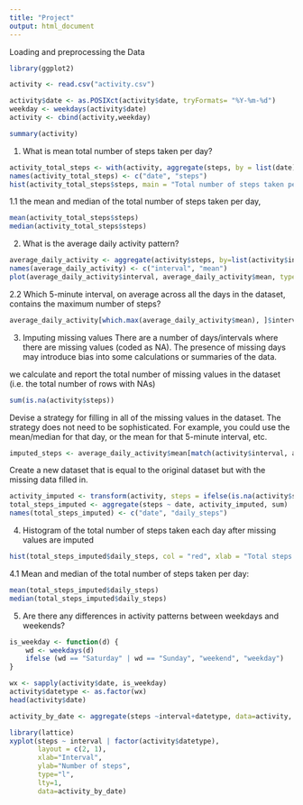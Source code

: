 ```yaml
---
title: "Project"
output: html_document
---
```


Loading and preprocessing the Data
```r
library(ggplot2)

activity <- read.csv("activity.csv")

activity$date <- as.POSIXct(activity$date, tryFormats= "%Y-%m-%d")
weekday <- weekdays(activity$date)
activity <- cbind(activity,weekday)

summary(activity)
```
1. What is mean total number of steps taken per day?
```r
activity_total_steps <- with(activity, aggregate(steps, by = list(date), FUN = sum, na.rm = TRUE))
names(activity_total_steps) <- c("date", "steps")
hist(activity_total_steps$steps, main = "Total number of steps taken per day", xlab = "Total steps taken per day", col = "red", ylim = c(0,20), breaks = seq(0,25000, by=2500))
```

1.1 the mean and median of the total number of steps taken per day, 

```r
mean(activity_total_steps$steps)
median(activity_total_steps$steps)
```
2. What is the average daily activity pattern?
```r
average_daily_activity <- aggregate(activity$steps, by=list(activity$interval), FUN=mean, na.rm=TRUE)
names(average_daily_activity) <- c("interval", "mean")
plot(average_daily_activity$interval, average_daily_activity$mean, type = "l", col="red", lwd = 2, xlab="Interval", ylab="Average number of steps", main="Average number of steps per intervals")
```
2.2 Which 5-minute interval, on average across all the days in the dataset, contains the maximum number of steps?
```r
average_daily_activity[which.max(average_daily_activity$mean), ]$interval

```

3. Imputing missing values
There are a number of days/intervals where there are missing values (coded as NA). The presence of missing days may introduce bias into some calculations or summaries of the data.

we calculate and report the total number of missing values in the dataset (i.e. the total number of rows with NAs)

```r
sum(is.na(activity$steps))
```

Devise a strategy for filling in all of the missing values in the dataset. The strategy does not need to be sophisticated. For example, you could use the mean/median for that day, or the mean for that 5-minute interval, etc.

```r
imputed_steps <- average_daily_activity$mean[match(activity$interval, average_daily_activity$interval)]
```
Create a new dataset that is equal to the original dataset but with the missing data filled in.
```r
activity_imputed <- transform(activity, steps = ifelse(is.na(activity$steps), yes = imputed_steps, no = activity$steps))
total_steps_imputed <- aggregate(steps ~ date, activity_imputed, sum)
names(total_steps_imputed) <- c("date", "daily_steps")
```
4. Histogram of the total number of steps taken each day after missing values are imputed
```r
hist(total_steps_imputed$daily_steps, col = "red", xlab = "Total steps per day", ylim = c(0,30), main = "Total number of steps taken each day", breaks = seq(0,25000,by=2500))
```
4.1 Mean and median of the total number of steps taken per day:
```r
mean(total_steps_imputed$daily_steps)
median(total_steps_imputed$daily_steps)
```
5. Are there any differences in activity patterns between weekdays and weekends?
```r
is_weekday <- function(d) {
    wd <- weekdays(d)
    ifelse (wd == "Saturday" | wd == "Sunday", "weekend", "weekday")
}

wx <- sapply(activity$date, is_weekday)
activity$datetype <- as.factor(wx)
head(activity$date)
```
```r
activity_by_date <- aggregate(steps ~interval+datetype, data=activity, FUN=mean)

library(lattice)
xyplot(steps ~ interval | factor(activity$datetype),
       layout = c(2, 1),
       xlab="Interval",
       ylab="Number of steps",
       type="l",
       lty=1,
       data=activity_by_date)
```

